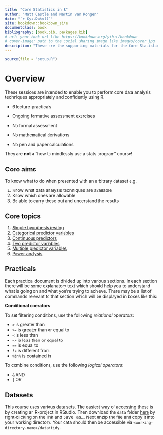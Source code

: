 ```yaml
--- 
title: "Core Statistics in R"
author: "Matt Castle and Martin van Rongen"
date: "`r Sys.Date()`"
site: bookdown::bookdown_site
documentclass: book
bibliography: [book.bib, packages.bib]
# url: your book url like https://bookdown.org/yihui/bookdown
# cover-image: path to the social sharing image like images/cover.jpg
description: "These are the supporting materials for the Core Statistics modules of the PSLS Biostatistics Initiative, Cambridge University." 
---
```


```r
source(file = "setup.R")
```

# Overview

These sessions are intended to enable you to perform core data analysis techniques appropriately and confidently using R.

- 6 lecture-practicals
- Ongoing formative assessment exercises
- No formal assessment

- No mathematical derivations
- No pen and paper calculations

They are **not** a “how to mindlessly use a stats program” course!

## Core aims
:::highlight
To know what to do when presented with an arbitrary dataset e.g.

1. Know what data analysis techniques are available
2. Know which ones are allowable
3. Be able to carry these out and understand the results
:::

## Core topics

1. [Simple hypothesis testing](#cs1-intro)
2. [Categorical predictor variables](#cs2-intro)
3. [Continuous predictors](#cs3-intro) 
4. [Two predictor variables](#cs4-intro)
5. [Multiple predictor variables](#cs5-intro) 
6. [Power analysis](#cs6-intro)

## Practicals

Each practical document is divided up into various sections. In each section there will be some explanatory text which should help you to understand what is going on and what you’re trying to achieve.
There may be a list of commands relevant to that section which will be displayed in boxes like this:

:::note
**Conditional  operators**

To set filtering conditions, use the following _relational operators_:

- `>` is greater than
- `>=` is greater than or equal to
- `<` is less than
- `<=` is less than or equal to
- `==` is equal to
- `!=` is different from
- `%in%` is contained in
 
To combine conditions, use the following _logical operators_:
 
- `&` AND
- `|` OR
:::

## Datasets {#index-datasets}

This course uses various data sets. The easiest way of accessing these is by creating an R-project in RStudio. Then download the `data` folder [here](data.zip) by right-clicking on the link and <kbd>Save as...</kbd>. Next unzip the file and copy it into your working directory. Your data should then be accessible via `<working-directory-name>/data/tidy`.

